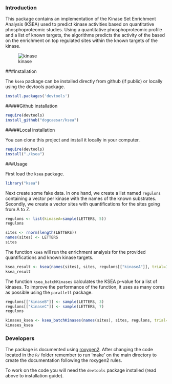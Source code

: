### Introduction

This package contains an implementation of the Kinase Set Enrichment Analysis (KSEA) used to predict kinase activities based on quantitative phosphoproteomic studies. Using a quantitative phosphoproteomic profile and a list of known targets, the algorithms predicts the activity of the based on the enrichment on top regulated sites within the known targets of the kinase.

![kinase](./kinase_GSEA.svg)

###Installation

The `ksea` package can be installed directly from github (if public) or locally using the devtools package.

```r
install.packages('devtools')
```

#####Github installation

```r
require(devtools)
install_github("dogcaesar/ksea")

```

#####Local installation

You can clone this project and install it locally in your computer.

```r
require(devtools)
install("./ksea")

```

###Usage

First load the `ksea` package.

```r
library("ksea")
```

Next create some fake data. In one hand, we create a list named `regulons` containing a vector per kinase with the names of the known substrates. Secondly, we create a vector sites with quantifications for the sites going from A to Z.

```r
regulons <- list(kinaseA=sample(LETTERS, 5))
regulons

sites <- rnorm(length(LETTERS))
names(sites) <- LETTERS
sites

```

The function `ksea` will run the enrichment analysis for the provided quantifications and known kinase targets.

```r
ksea_result <- ksea(names(sites), sites, regulons[["kinaseA"]], trial=1000, significance = TRUE)
ksea_result

```

The function `ksea_batchKinases` calculates the KSEA p-value for a list of kinases. To improve the performance of the function, it uses as many cores as possible using the `parallell` package.

```r

regulons[["kinaseB"]] <- sample(LETTERS, 3)
regulons[["kinaseC"]] <- sample(LETTERS, 7)
regulons

kinases_ksea <- ksea_batchKinases(names(sites), sites, regulons, trial=1000)
kinases_ksea

```


### Developers

The package is documented using [roxygen2](http://cran.r-project.org/web/packages/roxygen2/index.html). After changing the code located in the `R/` folder remember to run 'make' on the main directory to create the documentation following the roxygen2 rules.

To work on the code you will need the `devtools` package installed (read above to installation guide).
